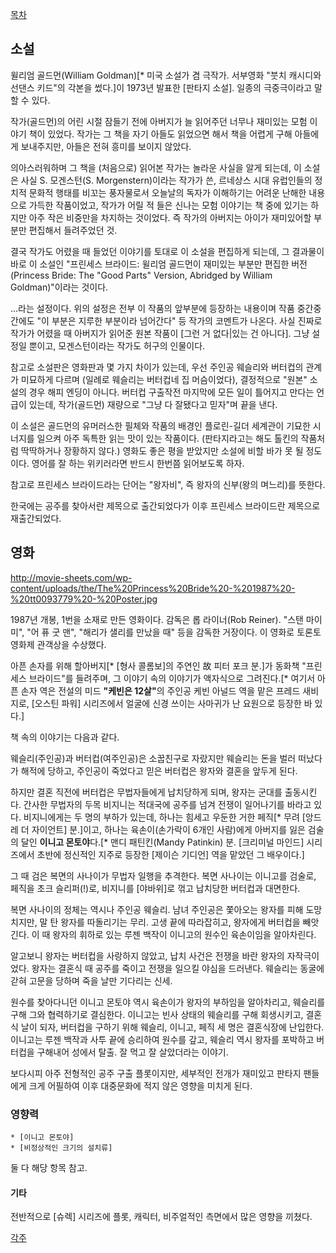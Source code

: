[[목차]]

== 소설 ==
윌리엄 골드먼(William Goldman)[* 미국 소설가 겸 극작가. 서부영화 "붓치 캐시디와 선댄스 키드"의 각본을 썼다.]이 1973년 발표한 [판타지 소설]. 일종의 극중극이라고 말할 수 있다.

작가(골드먼)의 어린 시절 잠들기 전에 아버지가 늘 읽어주던 너무나 재미있는 모험 이야기 책이 있었다. 작가는 그 책을 자기 아들도 읽었으면 해서 책을 어렵게 구해 아들에게 보내주지만, 아들은 전혀 흥미를 보이지 않았다.

의아스러워하며 그 책을 (처음으로) 읽어본 작가는 놀라운 사실을 알게 되는데, 이 소설은 사실 S. 모겐스턴(S. Morgenstern)이라는 작가가 쓴, 르네상스 시대 유럽인들의 정치적 문화적 행태를 비꼬는 풍자물로서 오늘날의 독자가 이해하기는 어려운 난해한 내용으로 가득한 작품이었고, 작가가 어릴 적 들은 신나는 모험 이야기는 책 중에 있기는 하지만 아주 작은 비중만을 차지하는 것이었다. 즉 작가의 아버지는 아이가 재미있어할 부분만 편집해서 들려주었던 것.

결국 작가도 어렸을 때 들었던 이야기를 토대로 이 소설을 편집하게 되는데, 그 결과물이 바로 이 소설인 "프린세스 브라이드: 윌리엄 골드먼이 재미있는 부분만 편집한 버전(Princess Bride: The "Good Parts" Version, Abridged by William Goldman)"이라는 것이다.

...라는 설정이다. 위의 설정은 전부 이 작품의 앞부분에 등장하는 내용이며 작품 중간중간에도 "이 부분은 지루한 부분이라 넘어간다" 등 작가의 코멘트가 나온다. 사실 진짜로 작가가 어렸을 때 아버지가 읽어준 원본 작품이 [그런 거 없다|있는 건 아니다]. 그냥 설정일 뿐이고, 모겐스턴이라는 작가도 허구의 인물이다.

참고로 소설판은 영화판과 몇 가지 차이가 있는데, 우선 주인공 웨슬리와 버터컵의 관계가 미묘하게 다르며 (일례로 웨슬리는 버터컵네 집 머슴이었다), 결정적으로 "원본" 소설의 경우 해피 엔딩이 아니다. 버터컵 구출작전 마지막에 모든 일이 틀어지고 만다는 언급이 있는데, 작가(골드먼) 재량으로 "그냥 다 잘됐다고 믿자"며 끝을 낸다.

이 소설은 골드먼의 유머러스한 필체와 작품의 배경인 플로린-길더 세계관이 기묘한 시너지를 일으켜 아주 독특한 읽는 맛이 있는 작품이다. (판타지라고는 해도 톨킨의 작품처럼 딱딱하거나 장황하지 않다.) 영화도 좋은 평을 받았지만 소설에 비할 바가 못 될 정도이다. 영어를 잘 하는 위키러라면 반드시 한번쯤 읽어보도록 하자.

참고로 프린세스 브라이드라는 단어는 "왕자비", 즉 왕자의 신부(왕의 며느리)를 뜻한다.

한국에는 공주를 찾아서란 제목으로 출간되었다가 이후 프린세스 브라이드란 제목으로 재출간되었다.
== 영화 ==
http://movie-sheets.com/wp-content/uploads/the/The%20Princess%20Bride%20-%201987%20-%20tt0093779%20-%20Poster.jpg

1987년 개봉, 1번을 소재로 만든 영화이다. 감독은 롭 라이너(Rob Reiner). "스탠 마이 미", "어 퓨 굿 맨", "해리가 샐리를 만났을 때" 등을 감독한 거장이다. 이 영화로 토론토 영화제 관객상을 수상했다.

아픈 손자를 위해 할아버지[* [형사 콜롬보]의 주연인 故 피터 포크 분.]가 동화책 "프린세스 브라이드"를 들려주며, 그 이야기 속의 이야기가 액자식으로 그려진다.[* 여기서 아픈 손자 역은 전설의 미드 '''"케빈은 12살"'''의 주인공 케빈 아널드 역을 맡은 프레드 새비지로, [오스틴 파워] 시리즈에서 얼굴에 신경 쓰이는 사마귀가 난 요원으로 등장한 바 있다.]

책 속의 이야기는 다음과 같다.

웨슬리(주인공)과 버터컵(여주인공)은 소꿉친구로 자랐지만 웨슬리는 돈을 벌러 떠났다가 해적에 당하고, 주인공이 죽었다고 믿은 버터컵은 왕자와 결혼을 앞두게 된다.

하지만 결혼 직전에 버터컵은 무법자들에게 납치당하게 되며, 왕자는 군대를 출동시킨다. 간사한 무법자의 두목 비지니는 적대국에 공주를 넘겨 전쟁이 일어나기를 바라고 있다. 비지니에게는 두 명의 부하가 있는데, 하나는 힘세고 우둔한 거한 페직[* 무려 [앙드레 더 자이언트] 분.]이고, 하나는 육손이(손가락이 6개인 사람)에게 아버지를 잃은 검술의 달인 '''이니고 몬토야'''다.[* 맨디 패틴킨(Mandy Patinkin) 분. [크리미널 마인드] 시리즈에서 초반에 정신적인 지주로 등장한 [제이슨 기디언] 역을 맡았던 그 배우이다.]

그 때 검은 복면의 사나이가 무법자 일행을 추격한다. 복면 사나이는 이니고를 검술로, 페직을 초크 슬리퍼(!)로, 비지니를 [야바위]로 꺾고 납치당한 버터컵과 대면한다.

복면 사나이의 정체는 역시나 주인공 웨슬리. 남녀 주인공은 쫓아오는 왕자를 피해 도망치지만, 말 탄 왕자를 따돌리기는 무리. 고생 끝에 따라잡히고, 왕자에게 버터컵을 빼앗긴다. 이 때 왕자의 휘하로 있는 루젠 백작이 이니고의 원수인 육손이임을 알아차린다.

알고보니 왕자는 버터컵을 사랑하지 않았고, 납치 사건은 전쟁을 바란 왕자의 자작극이었다. 왕자는 결혼식 때 공주를 죽이고 전쟁을 일으킬 야심을 드러낸다. 웨슬리는 동굴에 갇혀 고문을 당하며 죽을 날만 기다리는 신세.

원수를 찾아다니던 이니고 몬토야 역시 육손이가 왕자의 부하임을 알아차리고, 웨슬리를 구해 그와 협력하기로 결심한다. 이니고는 빈사 상태의 웨슬리를 구해 회생시키고, 결혼식 날이 되자, 버터컵을 구하기 위해 웨슬리, 이니고, 페직 세 명은 결혼식장에 난입한다. 이니고는 루젠 백작과 사투 끝에 승리하여 원수를 갚고, 웨슬리 역시 왕자를 포박하고 버터컵을 구해내어 성에서 탈출. 잘 먹고 잘 살았더라는 이야기.

보다시피 아주 전형적인 공주 구출 플롯이지만, 세부적인 전개가 재미있고 판타지 팬들에게 크게 어필하여 이후 대중문화에 적지 않은 영향을 미치게 된다.

=== 영향력 ===
 * [이니고 몬토야]
 * [비정상적인 크기의 설치류]

둘 다 해당 항목 참고.

==== 기타 ====
전반적으로 [슈렉] 시리즈에 플롯, 캐릭터, 비주얼적인 측면에서 많은 영향을 끼쳤다.

[[각주]]
